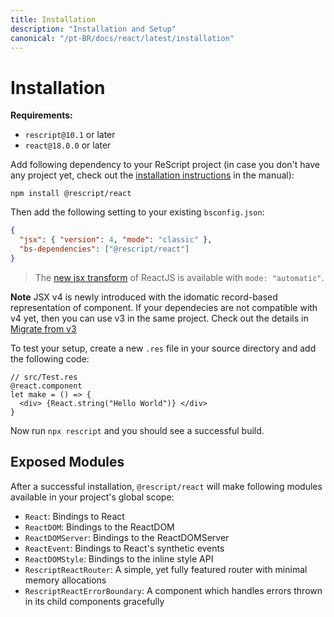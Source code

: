 ```yaml
---
title: Installation
description: "Installation and Setup"
canonical: "/pt-BR/docs/react/latest/installation"
---
```


# Installation

**Requirements:**

- `rescript@10.1` or later
- `react@18.0.0` or later

Add following dependency to your ReScript project (in case you don't have any project yet, check out the [installation instructions](/docs/manual/latest/installation) in the manual):

```
npm install @rescript/react
```

Then add the following setting to your existing `bsconfig.json`:

```json
{
  "jsx": { "version": 4, "mode": "classic" },
  "bs-dependencies": ["@rescript/react"]
}
```

> The [new jsx transform](https://ko.reactjs.org/blog/2020/09/22/introducing-the-new-jsx-transform.html) of ReactJS is available with `mode: "automatic"`.

**Note** JSX v4 is newly introduced with the idomatic record-based representation of component. If your dependecies are not compatible with v4 yet, then you can use v3 in the same project. Check out the details in [Migrate from v3](/docs/react/latest/migrate-react)

To test your setup, create a new `.res` file in your source directory and add the following code:

```res
// src/Test.res
@react.component
let make = () => {
  <div> {React.string("Hello World")} </div>
}
```

Now run `npx rescript` and you should see a successful build.

## Exposed Modules

After a successful installation, `@rescript/react` will make following modules available in your project's global scope:

- `React`: Bindings to React
- `ReactDOM`: Bindings to the ReactDOM
- `ReactDOMServer`: Bindings to the ReactDOMServer
- `ReactEvent`: Bindings to React's synthetic events
- `ReactDOMStyle`: Bindings to the inline style API
- `RescriptReactRouter`: A simple, yet fully featured router with minimal memory allocations
- `RescriptReactErrorBoundary`: A component which handles errors thrown in its child components gracefully
